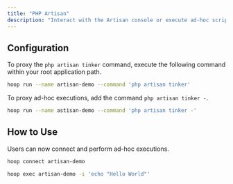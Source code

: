 ```yaml
---
title: "PHP Artisan"
description: "Interact with the Artisan console or execute ad-hoc scripts."
---
```



<Prerequisites />

## Configuration

To proxy the `php artisan tinker` command, execute the following command within your root application path.

```bash
hoop run --name artisan-demo --command 'php artisan tinker'
```

To proxy ad-hoc executions, add the command `php artisan tinker -`.

```bash
hoop run --name astisan-demo --command 'php artisan tinker -'
```

## How to Use

Users can now connect and perform ad-hoc executions.

```bash
hoop connect artisan-demo
```

```bash
hoop exec artisan-demo -i 'echo "Hello World"'
```

